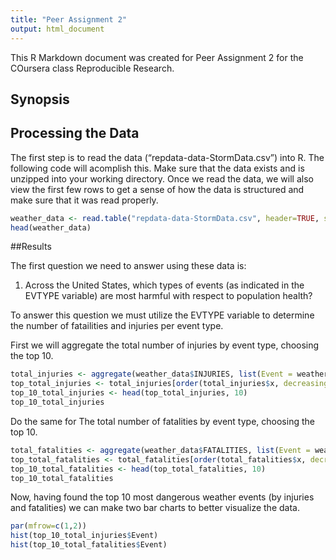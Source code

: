 ```yaml
---
title: "Peer Assignment 2"
output: html_document
---
```


This R Markdown document was created for Peer Assignment 2 for the COursera class Reproducible Research.


## Synopsis



## Processing the Data

The first step is to read the data ("repdata-data-StormData.csv") into R. The following code will acomplish this. Make sure that the data exists and is unzipped into your working directory. Once we read the data, we will also view the first few rows to get a sense of how the data is structured and make sure that it was read properly.

```r
weather_data <- read.table("repdata-data-StormData.csv", header=TRUE, sep=",")
head(weather_data)
```

##Results

The first question we need to answer using these data is:

1. Across the United States, which types of events (as indicated in the EVTYPE variable) are most harmful with respect to population health?

To answer this question we must utilize the EVTYPE variable to determine the number of fatailities and injuries per event type.

First we will aggregate the total number of injuries by event type, choosing the top 10.

```r
total_injuries <- aggregate(weather_data$INJURIES, list(Event = weather_data$EVTYPE), sum)
top_total_injuries <- total_injuries[order(total_injuries$x, decreasing=TRUE), ]
top_10_total_injuries <- head(top_total_injuries, 10)
top_10_total_injuries
```

Do the same for The total number of fatalities by event type, choosing the top 10. 

```r
total_fatalities <- aggregate(weather_data$FATALITIES, list(Event = weather_data$EVTYPE), sum)
top_total_fatalities <- total_fatalities[order(total_fatalities$x, decreasing=TRUE), ]
top_10_total_fatalities <- head(top_total_fatalities, 10)
top_10_total_fatalities
```

Now, having found the top 10 most dangerous weather events (by injuries and fatalities) we can make two bar charts to better visualize the data.

```r
par(mfrow=c(1,2))
hist(top_10_total_injuries$Event)
hist(top_10_total_fatalities$Event)
```